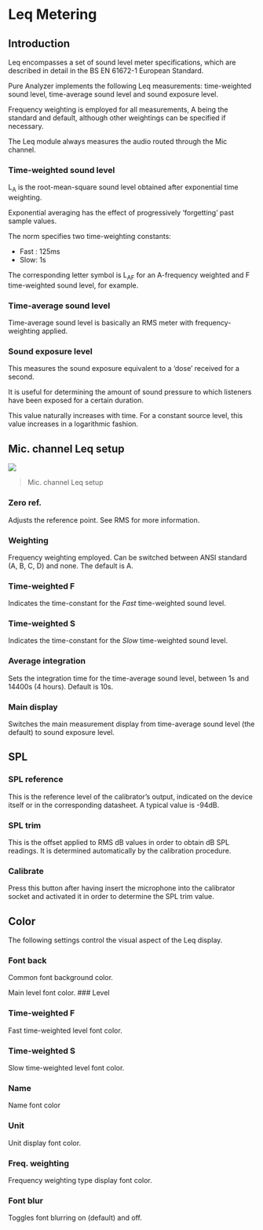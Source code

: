 # Leq Metering

## Introduction
Leq encompasses a set of sound level meter specifications, which are described in detail in the BS EN 61672-1 European Standard.

Pure Analyzer implements the following Leq measurements: time-weighted sound level, time-average sound level and sound exposure level.

Frequency weighting is employed for all measurements, A being the standard and default, although other weightings can be specified if necessary.

The Leq module always measures the audio routed through the Mic channel.

### Time-weighted sound level
L<sub>A</sub>
is the root-mean-square sound level obtained after exponential time weighting.

Exponential averaging has the effect of progressively 'forgetting' past sample values.

The norm specifies two time-weighting constants:

* Fast : 125ms
* Slow: 1s

:::{.callout-note}
The corresponding letter symbol is L<sub>AF</sub> for an A-frequency weighted and F time-weighted sound level, for example.
:::

### Time-average sound level
Time-average sound level is basically an RMS meter with frequency-weighting applied.

### Sound exposure level
This measures the sound exposure equivalent to a 'dose' received for a second. 

:::{.callout-note}
It is useful for determining the amount of sound pressure to which listeners have been exposed for a certain duration.

This value naturally increases with time. For a constant source level, this value increases in a logarithmic fashion.
:::

## Mic. channel Leq setup
![](https://media.githubusercontent.com/media/FLUX-SE/doc_images/main/Analyzer/LEQMetering/Setup.png)

 >Mic. channel Leq setup

### Zero ref.
Adjusts the reference point. See RMS for more information.

### Weighting
Frequency weighting employed. Can be switched between ANSI standard (A, B, C, D) and none. 
The default is A.

### Time-weighted F
Indicates the time-constant for the <i>Fast</i> time-weighted sound level.

### Time-weighted S
Indicates the time-constant for the <i>Slow</i> time-weighted sound level.

### Average integration
Sets the integration time for the time-average sound level, between 1s and 14400s (4 hours). Default is 10s.

### Main display
Switches the main measurement display from time-average sound level (the default) to sound exposure level.

## SPL

### SPL reference

This is the reference level of the calibrator's output, indicated on the device itself or in the corresponding datasheet. 
A typical value is -94dB.

### SPL trim

This is the offset applied to RMS dB values in order to obtain dB SPL readings. 
It is determined automatically by the calibration procedure.

### Calibrate

Press this button after having insert the microphone into the calibrator socket and activated it in order to determine the SPL trim value.

## Color
The following settings control the visual aspect of the Leq display.

### Font back
Common font background color.

Main level font color.
### Level

### Time-weighted F
Fast time-weighted level font color.

### Time-weighted S
Slow time-weighted level font color.

### Name
Name font color

### Unit
Unit display font color.

### Freq. weighting
Frequency weighting type display font color.

### Font blur 
Toggles font blurring on (default) and off.


